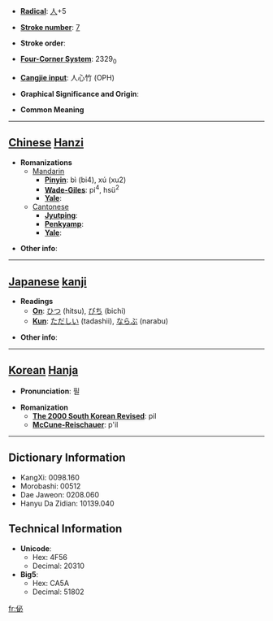 * '''[[Wiktionary:Chinese radical index| Radical]]''': [[Wiktionary:Chinese radical index 人|人]]+5

* '''[[Wiktionary:Chinese total strokes index|Stroke number]]''': [[Wiktionary:Chinese total strokes index 7|7]]

* '''Stroke order''': 

* '''[[Wiktionary:Chinese four corner index|Four-Corner System]]''': 2329<sub>0</sub>

* '''[[Wiktionary:Chinese Cangjie index|Cangjie input]]''': 人心竹 (OPH)

* '''Graphical Significance and Origin''': 

* '''Common Meaning'''

----

== [[Chinese]] [[Hanzi]] ==

* '''Romanizations'''
** [[Mandarin]]
*** '''[[Pinyin]]''': bì (bi4), xú (xu2)
*** '''[[Wade-Giles]]''': pi<sup>4</sup>, hsü<sup>2</sup>
*** '''[[Yale]]''': 
**[[Cantonese]]
***'''[[Jyutping]]''':
***'''[[Penkyamp]]''': 
***'''[[Yale]]''': 

* '''Other info''': 

----

== [[Japanese]] [[kanji]] ==

* '''Readings'''
** '''[[On]]''': [[ひつ]] (hitsu), [[びち]] (bichi)
** '''[[Kun]]''': [[ただしい]] (tadashii), [[ならぶ]] (narabu)

* '''Other info''':  

----

== [[Korean]] [[Hanja]] ==

* '''Pronunciation''': 필

* '''Romanization'''
** '''[[The 2000 South Korean Revised Romanization|The 2000 South Korean Revised]]''': pil
** '''[[McCune-Reischauer]]''': p'il

----

== Dictionary Information ==

* KangXi: 0098.160
* Morobashi: 00512
* Dae Jaweon: 0208.060
* Hanyu Da Zidian: 10139.040

== Technical Information ==

* '''Unicode''':
** Hex: 4F56
** Decimal: 20310
* '''Big5''':
** Hex: CA5A
** Decimal: 51802
[[fr:佖]]
